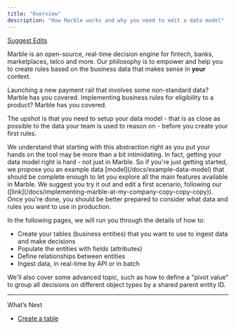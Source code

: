 ```yaml
---
title: "Overview"
description: "How Marble works and why you need to edit a data model"
---
```


[Suggest Edits](/edit/introduction-2)

Marble is an open-source, real-time decision engine for fintech, banks, marketplaces, telco and more. Our philosophy is to empower and help you to create rules based on the business data that makes sense in **your** context.

Launching a new payment rail that involves some non-standard data? Marble has you covered. Implementing business rules for eligibility to a product? Marble has you covered.

The upshot is that you need to setup your data model - that is as close as possible to the data your team is used to reason on - before you create your first rules.

<Info>
  We understand that starting with this abstraction right as you put your hands on the tool may be more than a bit intimidating. In fact, getting your data model right is hard - not just in Marble. So if you're just getting started, we propose you an example data [model](/docs/example-data-model) that should be complete enough to let you explore all the main features available in Marble. We suggest you try it out and edit a first scenario, following our ([link](/docs/implementing-marble-at-my-company-copy-copy-copy)). Once you're done, you should be better prepared to consider what data and rules you want to use in production.
</Info>

In the following pages, we will run you through the details of how to:

* Create your tables (business entities) that you want to use to ingest data and make decisions
* Populate the entities with fields (attributes)
* Define relationships between entities
* Ingest data, in real-time by API or in batch

We'll also cover some advanced topic, such as how to define a "pivot value" to group all decisions on different object types by a shared parent entity ID.

***

What’s Next

* [Create a table](/docs/create-a-table-or-entity)
